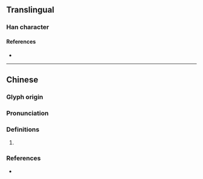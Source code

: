 {{character info}}
==Translingual==

===Han character===
{{Han char|rn=86|rad=火|as=10|sn=14|four=98817|canj=FOND|ids=⿰火氣}}

====References====
* {{Han ref|kx=0678.360|dkj=19283|dj=1090.250|hdz=32223.110|uh=7182|ud=29058|bh=E2BF|bd=58047}}

----

==Chinese==
{{zh-forms|s=𪸕}}

===Glyph origin===
{{Han etym}}

===Pronunciation===
{{zh-pron
|m=xì
|c=hei3
|mc=y
|oc=y
|cat=
}}

===Definitions===
{{zh-hanzi}}

# {{rfdef|zh}}

===References===
* {{R:twedu|B02421}}